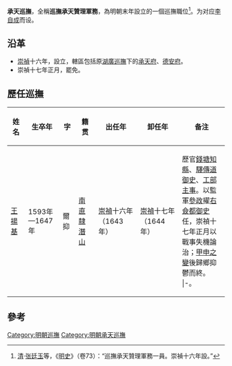 '''承天巡撫'''，全稱'''巡撫承天贊理軍務'''，為明朝末年設立的一個巡撫職位<ref>[[清|清]]·[[张廷玉|张廷玉]]等，《[[明史|明史]]》（卷73）：“巡撫承天贊理軍務一員。崇禎十六年設。”</ref>。为对应[[李自成|李自成]]而设。

==沿革 ==
*[[崇禎|崇禎]]十六年，設立，轄區包括原[[湖廣巡撫|湖廣巡撫]]下的[[承天府|承天府]]、[[德安府|德安府]]。
*崇禎十七年正月，罷免。
== 歷任巡撫 ==
{| cellpadding="4" cellspacing="0" style="margin: 0 0 1em 1em; border:1px solid #cccccc; text-align:center; empty-cells:show; border-collapse:collapse;" border="1"
|- bgcolor="#F2F2F2"
!width="60"|姓名||width="160"|生卒年||width="40"|字||width="90"|籍贯||width="180"|出任年||width="180"|卸任年||width="340"|备注
|-
|[[王揚基|王揚基]]||1593年—1647年||爾抑||[[南直隸|南直隸]][[潛山|潛山]]||[[崇禎|崇禎]]十六年（1643年）||[[崇禎|崇禎]]十七年（1644年）||歷官[[錢塘|錢塘]][[知縣|知縣]]、[[驛傳道|驛傳道]][[御史|御史]]、[[工部|工部]][[主事|主事]]。以監軍[[參政|參政]]擢[[右僉都御史|右僉都御史]]任，崇禎十七年正月以戰事失機論治；[[甲申之變|甲申之變]]後歸鄉抑鬱而終。
|-。
|}

==參考==
{{reflist}}
{{明朝小作品}}
{{明朝巡撫}}
[[Category:明朝巡撫|Category:明朝巡撫]]
[[Category:明朝承天巡撫|Category:明朝承天巡撫]]